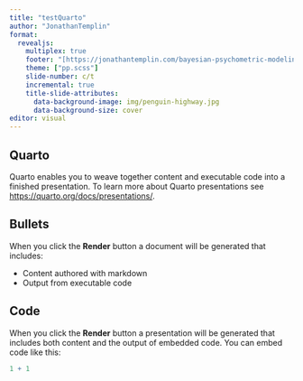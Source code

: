 ```yaml
---
title: "testQuarto"
author: "JonathanTemplin"
format: 
  revealjs:
    multiplex: true
    footer: "[https://jonathantemplin.com/bayesian-psychometric-modeling-fall-2022/](https://jonathantemplin.com/bayesian-psychometric-modeling-fall-2022/)"
    theme: ["pp.scss"]
    slide-number: c/t
    incremental: true
    title-slide-attributes:
      data-background-image: img/penguin-highway.jpg
      data-background-size: cover  
editor: visual
---
```


## Quarto

Quarto enables you to weave together content and executable code into a finished presentation. To learn more about Quarto presentations see <https://quarto.org/docs/presentations/>.

## Bullets

When you click the **Render** button a document will be generated that includes:

-   Content authored with markdown
-   Output from executable code

## Code

When you click the **Render** button a presentation will be generated that includes both content and the output of embedded code. You can embed code like this:

```r
1 + 1
```
